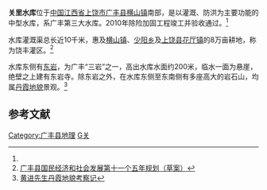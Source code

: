 {{Infobox Reservoir
|name                     = 关里水库
|nickname                 = 
|image                    = 
|image_caption            = 
|map                      = 
|map_caption              = 
|pushpin_map              = China
|pushpin_map_caption      = 关里水库在中国的位置
|code                     = BFH12201813
|class                    = 中型[[水库|水库]]
|location_of_reservoir    = [[江西省|江西省]][[上饶市|上饶市]][[广丰县|广丰县]][[横山镇|横山镇]]
|location_of_dam          = 关里村
|inflow                   = 
|outflow                  = [[丰溪|丰溪]]支流[[廿四都水|廿四都水]]
|catchment_area           = 
|reservoir_area           = 
|mean_depth               = 
|maximum_depth            = 
|elevation_of_water       = 
|water_quality            = 
|island                   = 
|maximum_storage_capacity = 2836万
|normal_storage_capacity  = 
|dead_storage_capacity    = 
|type_of_dam              = 土坝
|elevation_of_dam         = 
|height_of_dam            = 
|length_of_dam            = 
|width_of_dam             = 
|installed_capacity       = 
|irrigated_area           = 8万亩
|start                    = 
|complete                 = 1959年
|cost                     = 
|emigrate                 = 
|latd              = 28
|latm              = 18
|lats              = 10
|latNS             = N
|longd             = 118
|longm             = 12
|longs             = 15
|longEW            = E
|website           = 
|footnotes         = <ref>[http://www.tsdh.net/水利文献汇编/PDF文档/中国水库名称代码.pdf 中国水库名称代码]{{dead link|date=2017年11月 |bot=InternetArchiveBot |fix-attempted=yes }}</ref><ref name="除险加固">[http://jxsr.jxnews.com.cn/system/2010/09/27/011487106.shtml 广丰县关里水库除险加固工程竣工验收通过]</ref> 
}}
'''关里水库'''位于[[中国|中国]][[江西省|江西省]][[上饶市|上饶市]][[广丰县|广丰县]][[横山镇|横山镇]]南部，是以灌溉、防洪为主要功能的中型水库，系广丰第三大水库。2010年除险加固工程竣工并验收通过。<ref name="除险加固"/>

水库灌溉渠总长近10千米，惠及[[横山镇|横山镇]]、[[少阳乡|少阳乡]]及[[上饶县|上饶县]][[花厅镇|花厅镇]]的8万亩耕地，称为饶丰灌区。<ref>[http://www.jxdpc.gov.cn/ghjh/sxqgh/20061113/174320.htm 广丰县国民经济和社会发展第十一个五年规划（草案）]{{Dead link|date=2019年10月 |bot=InternetArchiveBot |fix-attempted=yes }}</ref>

水库东侧有[[东岩|东岩]]，为广丰“三岩”之一，高出水库水面约200米，临水一面为悬崖，绝壁之上建有东岩寺。除东岩之外，在水库东侧至东南侧有多座高大的岩石山，均属[[丹霞地貌|丹霞地貌]]景观。<ref>[http://www.dxdm.com/CN/content/review/show.asp?id=129 黄进先生丹霞地貌考察记]{{dead link|date=2017年11月 |bot=InternetArchiveBot |fix-attempted=yes }}</ref>

==参考文献==
{{reflist}}
[[Category:广丰县地理|Category:广丰县地理]]
[[Category:上饶水库|G关]]